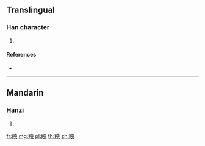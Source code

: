 {{character info/new}}
==Translingual==

===Han character===
{{Han char|rn=109|rad=目|as=05|sn=10|four=|canj=BULBK}}

# {{defn|Han|sort=目05}}

====References====
* {{Han ref|kx=0803.190|dkj=23214|hdz=42480.020|uh=770F|ud=30479}}

----

==Mandarin==

===Hanzi===
{{cmn-hanzi|pin=[[yāng]] ([[yang1]])|wg=yang<sup>1</sup>}}

# {{defn|lang=cmn|sort=目05}}

[[fr:眏]]
[[mg:眏]]
[[pl:眏]]
[[th:眏]]
[[zh:眏]]
